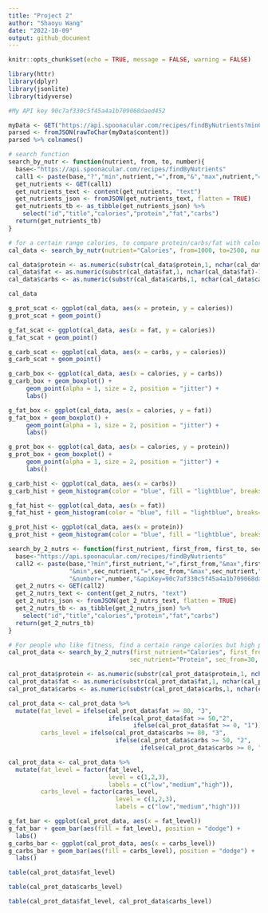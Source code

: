```yaml
---
title: "Project 2"
author: "Shaoyu Wang"
date: "2022-10-09"
output: github_document
---
```


```r
knitr::opts_chunk$set(echo = TRUE, message = FALSE, warning = FALSE)
```


```r
library(httr)
library(dplyr)
library(jsonlite)
library(tidyverse)
```


```r
#My API key 90c7af330c5f45a4a1b709068daed452 

myData <- GET("https://api.spoonacular.com/recipes/findByNutrients?minCarbs=10&maxCarbs=50&number=30&apiKey=90c7af330c5f45a4a1b709068daed452")
parsed <- fromJSON(rawToChar(myData$content))
parsed %>% colnames()
```


```r
# search function
search_by_nutr <- function(nutrient, from, to, number){
  base<-"https://api.spoonacular.com/recipes/findByNutrients"
  call1 <- paste(base,"?","min",nutrient,"=",from,"&","max",nutrient,"=",to,"&number=",number,"&apiKey=90c7af330c5f45a4a1b709068daed452",sep="")
  get_nutrients <- GET(call1)
  get_nutrients_text <- content(get_nutrients, "text")
  get_nutrients_json <- fromJSON(get_nutrients_text, flatten = TRUE)
  get_nutrients_tb <- as_tibble(get_nutrients_json) %>%
    select("id","title","calories","protein","fat","carbs")
  return(get_nutrients_tb)
}
```


```r
# for a certain range calories, to compare protein/carbs/fat with calories, find which one the more related to calories.
cal_data <- search_by_nutr(nutrient="Calories", from=1000, to=2500, number=100)

cal_data$protein <- as.numeric(substr(cal_data$protein,1, nchar(cal_data$protein)-1))
cal_data$fat <- as.numeric(substr(cal_data$fat,1, nchar(cal_data$fat)-1))
cal_data$carbs <- as.numeric(substr(cal_data$carbs,1, nchar(cal_data$carbs)-1))

cal_data
```


```r
g_prot_scat <- ggplot(cal_data, aes(x = protein, y = calories))
g_prot_scat + geom_point()

g_fat_scat <- ggplot(cal_data, aes(x = fat, y = calories))
g_fat_scat + geom_point()

g_carb_scat <- ggplot(cal_data, aes(x = carbs, y = calories))
g_carb_scat + geom_point()
```


```r
g_carb_box <- ggplot(cal_data, aes(x = calories, y = carbs))
g_carb_box + geom_boxplot() +
     geom_point(alpha = 1, size = 2, position = "jitter") +
     labs()

g_fat_box <- ggplot(cal_data, aes(x = calories, y = fat))
g_fat_box + geom_boxplot() +
     geom_point(alpha = 1, size = 2, position = "jitter") +
     labs()

g_prot_box <- ggplot(cal_data, aes(x = calories, y = protein))
g_prot_box + geom_boxplot() +
     geom_point(alpha = 1, size = 2, position = "jitter") +
     labs()
```


```r
g_carb_hist <- ggplot(cal_data, aes(x = carbs)) 
g_carb_hist + geom_histogram(color = "blue", fill = "lightblue", breaks=c(0,10,20,30,40,50,60,70,80,90,100), size = 1, binwidth = 2)

g_fat_hist <- ggplot(cal_data, aes(x = fat)) 
g_fat_hist + geom_histogram(color = "blue", fill = "lightblue", breaks=c(0,10,20,30,40,50,60,70,80,90,100), size = 1, binwidth = 2)

g_prot_hist <- ggplot(cal_data, aes(x = protein)) 
g_prot_hist + geom_histogram(color = "blue", fill = "lightblue", breaks=c(0,10,20,30,40,50,60,70,80,90,100), size = 1, binwidth = 2)
```


```r
search_by_2_nutrs <- function(first_nutrient, first_from, first_to, sec_nutrient, sec_from, sec_to, number){
  base<-"https://api.spoonacular.com/recipes/findByNutrients"
  call2 <- paste(base,"?min",first_nutrient,"=",first_from,"&max",first_nutrient,"=", first_to,
                 "&min",sec_nutrient,"=",sec_from,"&max",sec_nutrient,"=", sec_to,
                 "&number=",number,"&apiKey=90c7af330c5f45a4a1b709068daed452",sep="")
  get_2_nutrs <- GET(call2)
  get_2_nutrs_text <- content(get_2_nutrs, "text")
  get_2_nutrs_json <- fromJSON(get_2_nutrs_text, flatten = TRUE)
  get_2_nutrs_tb <- as_tibble(get_2_nutrs_json) %>%
    select("id","title","calories","protein","fat","carbs")
  return(get_2_nutrs_tb)
}
```



```r
# For people who like fitness, find a certain range calories but high protein
cal_prot_data <- search_by_2_nutrs(first_nutrient="Calories", first_from=1000, first_to=2500,
                                  sec_nutrient="Protein", sec_from=30, sec_to=100, number=100)

cal_prot_data$protein <- as.numeric(substr(cal_prot_data$protein,1, nchar(cal_prot_data$protein)-1))
cal_prot_data$fat <- as.numeric(substr(cal_prot_data$fat,1, nchar(cal_prot_data$fat)-1))
cal_prot_data$carbs <- as.numeric(substr(cal_prot_data$carbs,1, nchar(cal_prot_data$carbs)-1))

cal_prot_data <- cal_prot_data %>% 
  mutate(fat_level = ifelse(cal_prot_data$fat >= 80, "3",
                            ifelse(cal_prot_data$fat >= 50,"2",
                                   ifelse(cal_prot_data$fat >= 0, "1"))),
         carbs_level = ifelse(cal_prot_data$carbs >= 80, "3",
                              ifelse(cal_prot_data$carbs >= 50, "2",
                                     ifelse(cal_prot_data$carbs >= 0, "1"))))

cal_prot_data <- cal_prot_data %>% 
  mutate(fat_level = factor(fat_level,
                            level = c(1,2,3),
                            labels = c("low","medium","high")),
         carbs_level = factor(carbs_level,
                              level = c(1,2,3),
                              labels = c("low","medium","high")))
```



```r
g_fat_bar <- ggplot(cal_prot_data, aes(x = fat_level))
g_fat_bar + geom_bar(aes(fill = fat_level), position = "dodge") +
  labs()
g_carbs_bar <- ggplot(cal_prot_data, aes(x = carbs_level))
g_carbs_bar + geom_bar(aes(fill = carbs_level), position = "dodge") +
  labs()
```

```r
table(cal_prot_data$fat_level)
```

```r
table(cal_prot_data$carbs_level)
```


```r
table(cal_prot_data$fat_level, cal_prot_data$carbs_level)
```











